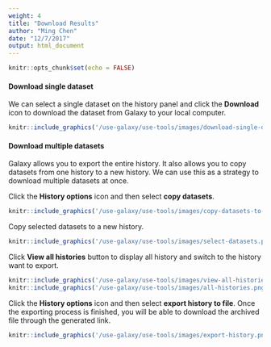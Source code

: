 ```yaml
---
weight: 4
title: "Download Results"
author: "Ming Chen"
date: "12/7/2017"
output: html_document
---
```


```r
knitr::opts_chunk$set(echo = FALSE)
```

#### Download single dataset

We can select a single dataset on the history panel and click the **Download** icon to download the dataset from Galaxy to your local computer.

```r
knitr::include_graphics('/use-galaxy/use-tools/images/download-single-dataset.png')
```


#### Download multiple datasets

Galaxy allows you to export the entire history. It also allows you to copy datasets from one history to a new history. We can use this as a strategy to download multiple datasets at once.


Click the **History options** icon and then select **copy datasets**.

```r
knitr::include_graphics('/use-galaxy/use-tools/images/copy-datasets-to-history.png')
```


Copy selected datasets to a new history.

```r
knitr::include_graphics('/use-galaxy/use-tools/images/select-datasets.png')
```

Click **View all histories** button to display all history and switch to the history want to export.

```r
knitr::include_graphics('/use-galaxy/use-tools/images/view-all-histories-icon.png')
knitr::include_graphics('/use-galaxy/use-tools/images/all-histories.png')
```

Click the **History options** icon and then select **export history to file**. Once the exporting process is finished, you will be able to download the archived file through the generated link.

```r
knitr::include_graphics('/use-galaxy/use-tools/images/export-history.png')
```